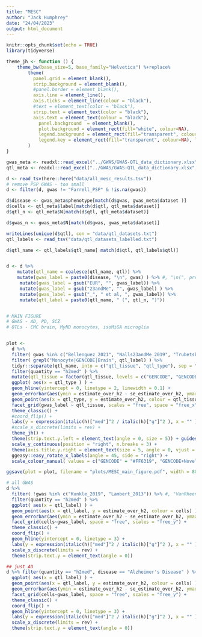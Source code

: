 ```yaml
---
title: "MESC"
author: "Jack Humphrey"
date: "24/04/2023"
output: html_document
---
```


```r
knitr::opts_chunk$set(echo = TRUE)
library(tidyverse)

theme_jh <- function () { 
    theme_bw(base_size=5, base_family="Helvetica") %+replace% 
        theme(
          panel.grid = element_blank(),
          strip.background = element_blank(),
          #panel.border = element_blank(),
          axis.line = element_line(),
          axis.ticks = element_line(colour = "black"),
          #text = element_text(color = "black"), 
          strip.text = element_text(color = "black"),
          axis.text = element_text(colour = "black"),
            panel.background  = element_blank(),
            plot.background = element_rect(fill="white", colour=NA), 
            legend.background = element_rect(fill="transparent", colour=NA),
            legend.key = element_rect(fill="transparent", colour=NA), legend.text = element_text(size = 7)
        )
}
```



```r
gwas_meta <- readxl::read_excel("../GWAS/GWAS-QTL_data_dictionary.xlsx", sheet = 3)
qtl_meta <- readxl::read_excel("../GWAS/GWAS-QTL_data_dictionary.xlsx", sheet = 2)

d <- read_tsv(here::here("data/all_mesc_results.tsv"))
# remove PSP GWAS - too small
d <- filter(d, gwas != "Farrell_PSP" & !is.na(gwas))

d$disease <- gwas_meta$phenotype[match(d$gwas, gwas_meta$dataset )]
d$cells <- qtl_meta$label[match(d$qtl, qtl_meta$dataset)]
d$qtl_n <- qtl_meta$N[match(d$qtl, qtl_meta$dataset)]

d$gwas_n <- gwas_meta$N[match(d$gwas, gwas_meta$dataset)]

writeLines(unique(d$qtl), con = "data/qtl_datasets.txt")
qtl_labels <- read_tsv("data/qtl_datasets_labelled.txt")

d$qtl_name <- qtl_labels$qtl_name[ match(d$qtl, qtl_labels$qtl)]


d <- d %>%
    mutate(qtl_name = coalesce(qtl_name, qtl)) %>%
    mutate(gwas_label = paste0(disease, "\n", gwas) ) %>% #, "\n(", prettyNum(gwas_n, big.mark = ","), ")")) %>%
     mutate(gwas_label = gsub("EUR", "", gwas_label)) %>%
     mutate(gwas_label = gsub("23andMe", "", gwas_label) ) %>%
     mutate(gwas_label = gsub("_", " et al, ", gwas_label)) %>%
     mutate(qtl_label = paste0(qtl_name, " (", qtl_n, ")"))


# MAIN FIGURE
# GWAS - AD, PD, SCZ
# QTLs - CMC brain, MyND monocytes, isoMiGA microglia


plot <- 
  d %>% 
  filter( gwas %in% c("Bellenguez_2021", "Nalls23andMe_2019", "TrubetskoyEUR_2022")) %>% 
  filter( grepl("Monocyte|GENCODE|Brain", qtl_label) ) %>%
  tidyr::separate(qtl_name, into = c("qtl_tissue", "qtl_type"), sep = " ", remove = FALSE, extra = "merge" ) %>%
  filter(quantity == "h2med" ) %>% 
  mutate(qtl_tissue = factor(qtl_tissue, levels = c("GENCODE", "GENCODE+Novel", "Brain", "Monocytes"))) %>%
  ggplot( aes(x = qtl_type ) ) + 
  geom_hline(yintercept = 0, linetype = 2, linewidth = 0.1) +
  geom_errorbar(aes(ymin = estimate_over_h2 - se_estimate_over_h2, ymax = estimate_over_h2 + se_estimate_over_h2), width = 0.25, size = 0.1 ) + 
  geom_point(aes(x = qtl_type, y = estimate_over_h2, colour = qtl_tissue), size = 0.5 ) + 
  facet_grid(gwas_label ~ qtl_tissue, scales = "free", space = "free_x", switch = "y") + 
  theme_classic() + 
  #coord_flip() + 
  labs(y = expression(italic(h)["med"]^2 / italic(h)["g"]^2 ), x = "" ) +
  #scale_x_discrete(limits = rev) +
  theme_jh() +
  theme(strip.text.y.left = element_text(angle = 0, size = 5)) + guides(colour = "none") +
  scale_y_continuous(position = "right", n.breaks = 3) +
  theme(axis.title.y.right = element_text(size = 5, angle = 0, vjust = 0.5)) +
  ggeasy::easy_rotate_x_labels(angle = 45, side = "right") +
  scale_colour_manual( values = c("GENCODE" = "#FF6319", "GENCODE+Novel" = "#6CBE45", "Monocytes" = "black", "Brain" = "black") )

ggsave(plot = plot, filename = "plots/MESC_main_figure.pdf", width = 80, height = 50, units = "mm")

```



```r
# all GWAS
d %>% 
  filter( !gwas %in% c("Kunkle_2019", "Lambert_2013")) %>% #, "VanRheenenEUR_2021")) %>%
  filter(quantity == "h2med" ) %>% 
  ggplot( aes(x = qtl_label) ) + 
  geom_point(aes(x = qtl_label, y = estimate_over_h2, colour = cells) ) + 
  geom_errorbar(aes(ymin = estimate_over_h2 - se_estimate_over_h2, ymax = estimate_over_h2 + se_estimate_over_h2), width = 0.25 ) + 
  facet_grid(cells~gwas_label, space = "free", scales = "free_y") + 
  theme_classic() + 
  coord_flip() + 
  geom_hline(yintercept = 0, linetype = 3) +
  labs(y = expression(italic(h)["med"]^2 / italic(h)["g"]^2 ), x = "" ) +
  scale_x_discrete(limits = rev) +
  theme(strip.text.y = element_text(angle = 0))
```



```r
## just AD
d %>% filter(quantity == "h2med", disease == "Alzheimer's Disease" ) %>% 
  ggplot( aes(x = qtl_label) ) + 
  geom_point(aes(x = qtl_label, y = estimate_over_h2, colour = cells) ) + 
  geom_errorbar(aes(ymin = estimate_over_h2 - se_estimate_over_h2, ymax = estimate_over_h2 + se_estimate_over_h2), width = 0.25 ) + 
  facet_grid(cells~gwas_label, space = "free", scales = "free_y") + 
  theme_classic() + 
  coord_flip() + 
  geom_hline(yintercept = 0, linetype = 3) +
  labs(y = expression(italic(h)["med"]^2 / italic(h)["g"]^2 ), x = "" ) +
  scale_x_discrete(limits = rev) +
  theme(strip.text.y = element_text(angle = 0))



```

